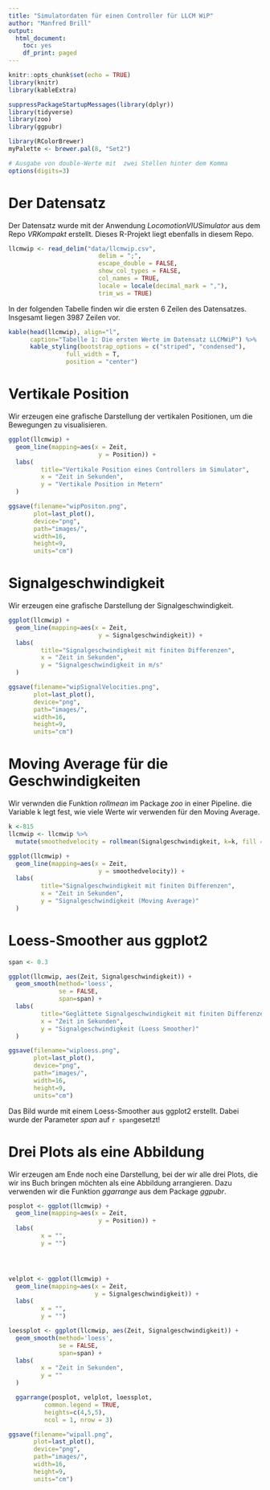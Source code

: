 ```yaml
---
title: "Simulatordaten für einen Controller für LLCM WiP"
author: "Manfred Brill"
output:
  html_document:
    toc: yes
    df_print: paged
---
```


```r
knitr::opts_chunk$set(echo = TRUE)
library(knitr)
library(kableExtra)

suppressPackageStartupMessages(library(dplyr))
library(tidyverse)
library(zoo)
library(ggpubr)

library(RColorBrewer)
myPalette <- brewer.pal(8, "Set2")

# Ausgabe von double-Werte mit  zwei Stellen hinter dem Komma
options(digits=3)
```

# Der Datensatz
Der Datensatz wurde mit der Anwendung *LocomotionVIUSimulator* 
aus dem Repo *VRKompakt* erstellt. Dieses R-Projekt liegt ebenfalls in diesem Repo.


```r
llcmwip <- read_delim("data/llcmwip.csv", 
                         delim = ";", 
                         escape_double = FALSE,
                         show_col_types = FALSE,
                         col_names = TRUE, 
                         locale = locale(decimal_mark = ","), 
                         trim_ws = TRUE)

```

In der folgenden Tabelle finden wir die ersten 6 Zeilen
des Datensatzes. Insgesamt liegen 3987 Zeilen vor.

```r
kable(head(llcmwip), align="l",
      caption="Tabelle 1: Die ersten Werte im Datensatz LLCMWiP") %>%
      kable_styling(bootstrap_options = c("striped", "condensed"), 
                full_width = T, 
                position = "center")
```
# Vertikale Position
Wir erzeugen eine grafische Darstellung der vertikalen Positionen, um die Bewegungen zu visualisieren.

```r
ggplot(llcmwip) + 
  geom_line(mapping=aes(x = Zeit, 
                         y = Position)) +
  labs(
         title="Vertikale Position eines Controllers im Simulator",
         x = "Zeit in Sekunden",
         y = "Vertikale Position in Metern"
  ) 

ggsave(filename="wipPositon.png",
       plot=last_plot(), 
       device="png",
       path="images/", 
       width=16, 
       height=9, 
       units="cm")
```


# Signalgeschwindigkeit
Wir erzeugen eine grafische Darstellung der Signalgeschwindigkeit.

```r
ggplot(llcmwip) + 
  geom_line(mapping=aes(x = Zeit, 
                         y = Signalgeschwindigkeit)) +
  labs(
         title="Signalgeschwindigkeit mit finiten Differenzen",
         x = "Zeit in Sekunden",
         y = "Signalgeschwindigkeit in m/s"
  ) 

ggsave(filename="wipSignalVelocities.png",
       plot=last_plot(), 
       device="png",
       path="images/", 
       width=16, 
       height=9, 
       units="cm")
```

# Moving Average für die Geschwindigkeiten
Wir verwnden die Funktion *rollmean* im Package *zoo*
in einer Pipeline. die Variable k legt fest,
wie viele Werte wir verwenden für den 
Moving Average.

```r
k <-815
llcmwip <- llcmwip %>%
  mutate(smoothedvelocity = rollmean(Signalgeschwindigkeit, k=k, fill = NA))

ggplot(llcmwip) + 
  geom_line(mapping=aes(x = Zeit, 
                         y = smoothedvelocity)) +
  labs(
         title="Signalgeschwindigkeit mit finiten Differenzen",
         x = "Zeit in Sekunden",
         y = "Signalgeschwindigkeit (Moving Average)"
  ) 
```
# Loess-Smoother aus ggplot2

```r
span <- 0.3

ggplot(llcmwip, aes(Zeit, Signalgeschwindigkeit)) + 
  geom_smooth(method='loess', 
              se = FALSE,
              span=span) +
  labs(
         title="Geglättete Signalgeschwindigkeit mit finiten Differenzen",
         x = "Zeit in Sekunden",
         y = "Signalgeschwindigkeit (Loess Smoother)"
  ) 

ggsave(filename="wiploess.png",
       plot=last_plot(), 
       device="png",
       path="images/", 
       width=16, 
       height=9, 
       units="cm")
```

Das Bild wurde mit einem Loess-Smoother aus ggplot2
erstellt. Dabei wurde der Parameter *span*
auf `r span`gesetzt!

# Drei Plots als eine Abbildung
Wir erzeugen am Ende noch eine Darstellung,
bei der wir alle drei Plots, die wir ins Buch
bringen möchten als eine Abbildung arrangieren.
Dazu verwenden wir die Funktion *ggarrange*
aus dem Package *ggpubr*.

```r
posplot <- ggplot(llcmwip) + 
  geom_line(mapping=aes(x = Zeit, 
                         y = Position)) +
  labs(
         x = "",
         y = "")




velplot <- ggplot(llcmwip) + 
  geom_line(mapping=aes(x = Zeit, 
                        y = Signalgeschwindigkeit)) +
  labs(
         x = "",
         y = "")

loessplot <- ggplot(llcmwip, aes(Zeit, Signalgeschwindigkeit)) + 
  geom_smooth(method='loess', 
              se = FALSE,
              span=span) +
  labs(
         x = "Zeit in Sekunden",
         y = ""
  ) 

  ggarrange(posplot, velplot, loessplot,
          common.legend = TRUE,
          heights=c(4,5,5),
          ncol = 1, nrow = 3)

ggsave(filename="wipall.png",
       plot=last_plot(), 
       device="png",
       path="images/", 
       width=16, 
       height=9, 
       units="cm")
```

